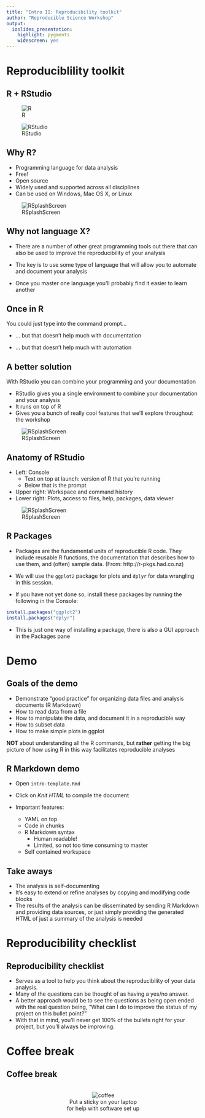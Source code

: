 ```yaml
---
title: "Intro II: Reproducibility toolkit"
author: "Reproducible Science Workshop"
output:
  ioslides_presentation:
    highlight: pygments
    widescreen: yes
---
```


# Reproduciblility toolkit

## R + RStudio

<div class="columns-2">
![R](img/Rlogo-1.png)

![RStudio](img/RStudio-Logo-Blue-Gradient.png)
</div>


## Why R?

<div class="columns-2">
- Programming language for data analysis
- Free!
- Open source
- Widely used and supported across all disciplines
- Can be used on Windows, Mac OS X, or Linux

![RSplashScreen](img/RSplashScreen.png)
</div>


## Why not language X?

- There are a number of other great programming tools out there that can also be 
used to improve the reproducibility of your analysis

- The key is to use some type of language that will allow you to automate and 
document your analysis

- Once you master one language you'll probably find it easier to learn another


## Once in R

You could just type into the command prompt...

- ... but that doesn't help much with documentation

- ... but that doesn't help much with automation


## A better solution

With RStudio you can combine your programming and your documentation

<div class="columns-2">
- RStudio gives you a single environment to combine your documentation and your
analysis
- It runs on top of R
- Gives you a bunch of really cool features that we'll explore throughout the
workshop

![RSplashScreen](img/RStudioSplash.png)
</div>

## Anatomy of RStudio

<div class="columns-2">
- Left: Console
    - Text on top at launch: version of R that you’re running
    - Below that is the prompt
- Upper right: Workspace and command history
- Lower right: Plots, access to files, help, packages, data viewer

![RSplashScreen](img/RStudioSplash.png)
</div>

## R Packages

- Packages are the fundamental units of reproducible R code. They include reusable R
functions, the documentation that describes how to use them, and (often) sample data.
(From: http://r-pkgs.had.co.nz)

- We will use the `ggplot2` package for plots and `dplyr` for data wrangling in this
session.

- If you have not yet done so, install these packages by running the following
in the Console:
```r
install.packages("ggplot2")
install.packages("dplyr")
```
    
- This is just one way of installing a package, there is also a GUI approach in 
the Packages pane

# Demo

## Goals of the demo

- Demonstrate "good practice" for organizing data files and analysis 
documents (R Markdown)
- How to read data from a file
- How to manipulate the data, and document it in a reproducible way
- How to subset data
- How to make simple plots in ggplot

**NOT** about understanding all the R commands, but **rather** getting the big 
picture of how using R in this way facilitates reproducible analyses

## R Markdown demo

- Open `intro-template.Rmd` 

- Click on *Knit HTML* to compile the document

- Important features:
    - YAML on top
    - Code in chunks
    - R Markdown syntax 
        - Human readable!
        - Limited, so not too time consuming to master
    - Self contained workspace

## Take aways

- The analysis is self-documenting
- It's easy to extend or refine analyses by copying and modifying code blocks
- The results of the analysis can be disseminated by sending R Markdown and 
providing data sources, or just simply providing the generated HTML of just 
a summary of the analysis is needed

# Reproducibility checklist

## Reproducibility checklist

- Serves as a tool to help you think about the reproducibility of your data 
analysis.
- Many of the questions can be thought of as having a yes/no answer.
- A better approach would be to see the questions as being open ended with 
the real question being, "What can I do to improve the status of my project 
on this bullet point?"
- With that in mind, you'll never get 100% of the bullets right for your project, 
but you'll always be improving.

# Coffee break

## Coffee break

<center>
<br>
![coffee](img/coffee_000000_264.png)
<br>
Put a sticky on your laptop <br>
for help with software set up
</center>
